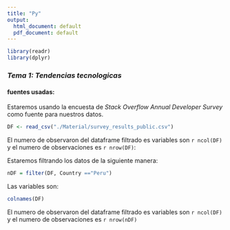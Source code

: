 ---
title: "Py"
output:
  html_document: default
  pdf_document: default
---

```{r}
library(readr)
library(dplyr)
```

### _Tema 1: Tendencias tecnologicas_


#### fuentes usadas:

Estaremos usando la encuesta de _Stack Overflow Annual Developer Survey_ como
fuente para nuestros datos.

```{r}
DF <- read_csv("./Material/survey_results_public.csv")
```

El numero de observaron del dataframe filtrado es
variables son `r ncol(DF)` y el numero de observaciones es `r nrow(DF)`:
<br>

Estaremos filtrando los datos de la siguiente manera:
```{r}
nDF = filter(DF, Country =="Peru")
```

Las variables son:
```{r}
colnames(DF)
```

El numero de observaron del dataframe filtrado es
variables son `r ncol(DF)` y el numero de observaciones es `r nrow(nDF)`


